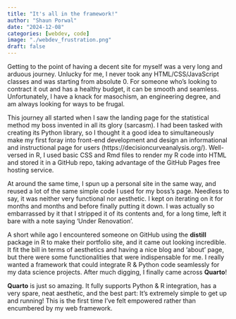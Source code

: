 ```yaml
---
title: "It's all in the framework!"
author: "Shaun Porwal"
date: "2024-12-08"
categories: [webdev, code]
image: "./webdev_frustration.png"
draft: false
---
```


Getting to the point of having a decent site for myself was a very long and arduous journey. Unlucky for me, I never took any HTML/CSS/JavaScript classes and was starting from absolute 0. For someone who's looking to contract it out and has a healthy budget, it can be smooth and seamless. Unfortunately, I have a knack for masochism, an engineering degree, and am always looking for ways to be frugal.

This journey all started when I saw the landing page for the statistical method my boss invented in all its glory (sarcasm). I had been tasked with creating its Python library, so I thought it a good idea to simultaneously make my first foray into front-end development and design an informational and instructional page for users (https://decisioncurveanalysis.org/). Well-versed in R, I used basic CSS and Rmd files to render my R code into HTML and stored it in a GitHub repo, taking advantage of the GitHub Pages free hosting service.

At around the same time, I spun up a personal site in the same way, and reused a lot of the same simple code I used for my boss's page. Needless to say, it was neither very functional nor aesthetic. I kept on iterating on it for months and months and before finally putting it down. I was actually so embarrassed by it that I stripped it of its contents and, for a long time, left it bare with a note saying 'Under Renovation'.

A short while ago I encountered someone on GitHub using the **distill** package in R to make their portfolio site, and it came out looking incredible. It fit the bill in terms of aesthetics and having a nice blog and 'about' page, but there were some functionalities that were indispensable for me. I really wanted a framework that could integrate R & Python code seamlessly for my data science projects. After much digging, I finally came across **Quarto**!

**Quarto** is just so amazing. It fully supports Python & R integration, has a very spare, neat aesthetic, and the best part: It's extremely simple to get up and running! This is the first time I've felt empowered rather than encumbered by my web framework.